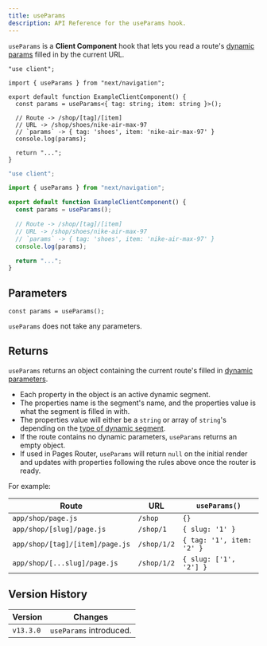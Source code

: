 ```yaml
---
title: useParams
description: API Reference for the useParams hook.
---
```


`useParams` is a **Client Component** hook that lets you read a route's [dynamic params](/docs/content/app/building-your-application/routing/dynamic-routes) filled in by the current URL.

```tsx filename="app/example-client-component.tsx" switcher
"use client";

import { useParams } from "next/navigation";

export default function ExampleClientComponent() {
  const params = useParams<{ tag: string; item: string }>();

  // Route -> /shop/[tag]/[item]
  // URL -> /shop/shoes/nike-air-max-97
  // `params` -> { tag: 'shoes', item: 'nike-air-max-97' }
  console.log(params);

  return "...";
}
```

```jsx filename="app/example-client-component.js" switcher
"use client";

import { useParams } from "next/navigation";

export default function ExampleClientComponent() {
  const params = useParams();

  // Route -> /shop/[tag]/[item]
  // URL -> /shop/shoes/nike-air-max-97
  // `params` -> { tag: 'shoes', item: 'nike-air-max-97' }
  console.log(params);

  return "...";
}
```

## Parameters

```tsx
const params = useParams();
```

`useParams` does not take any parameters.

## Returns

`useParams` returns an object containing the current route's filled in [dynamic parameters](/docs/content/app/building-your-application/routing/dynamic-routes).

- Each property in the object is an active dynamic segment.
- The properties name is the segment's name, and the properties value is what the segment is filled in with.
- The properties value will either be a `string` or array of `string`'s depending on the [type of dynamic segment](/docs/content/app/building-your-application/routing/dynamic-routes).
- If the route contains no dynamic parameters, `useParams` returns an empty object.
- If used in Pages Router, `useParams` will return `null` on the initial render and updates with properties following the rules above once the router is ready.

For example:

| Route                           | URL         | `useParams()`             |
| ------------------------------- | ----------- | ------------------------- |
| `app/shop/page.js`              | `/shop`     | `{}`                      |
| `app/shop/[slug]/page.js`       | `/shop/1`   | `{ slug: '1' }`           |
| `app/shop/[tag]/[item]/page.js` | `/shop/1/2` | `{ tag: '1', item: '2' }` |
| `app/shop/[...slug]/page.js`    | `/shop/1/2` | `{ slug: ['1', '2'] }`    |

## Version History

| Version   | Changes                 |
| --------- | ----------------------- |
| `v13.3.0` | `useParams` introduced. |
